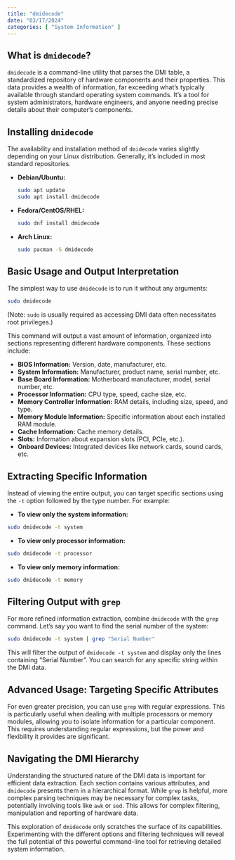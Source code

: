 ```yaml
---
title: "dmidecode"
date: "03/17/2024"
categories: [ "System Information" ]
---
```

## What is `dmidecode`?

`dmidecode` is a command-line utility that parses the DMI table, a standardized repository of hardware components and their properties.  This data provides a wealth of information, far exceeding what's typically available through standard operating system commands.  It's a tool for system administrators, hardware engineers, and anyone needing precise details about their computer's components.


## Installing `dmidecode`

The availability and installation method of `dmidecode` varies slightly depending on your Linux distribution.  Generally, it's included in most standard repositories.

* **Debian/Ubuntu:**
  ```bash
  sudo apt update
  sudo apt install dmidecode
  ```

* **Fedora/CentOS/RHEL:**
  ```bash
  sudo dnf install dmidecode
  ```

* **Arch Linux:**
  ```bash
  sudo pacman -S dmidecode
  ```


## Basic Usage and Output Interpretation

The simplest way to use `dmidecode` is to run it without any arguments:

```bash
sudo dmidecode
```

(Note: `sudo` is usually required as accessing DMI data often necessitates root privileges.)

This command will output a vast amount of information, organized into sections representing different hardware components.  These sections include:

* **BIOS Information:**  Version, date, manufacturer, etc.
* **System Information:** Manufacturer, product name, serial number, etc.
* **Base Board Information:** Motherboard manufacturer, model, serial number, etc.
* **Processor Information:** CPU type, speed, cache size, etc.
* **Memory Controller Information:** RAM details, including size, speed, and type.
* **Memory Module Information:** Specific information about each installed RAM module.
* **Cache Information:** Cache memory details.
* **Slots:** Information about expansion slots (PCI, PCIe, etc.).
* **Onboard Devices:** Integrated devices like network cards, sound cards, etc.


## Extracting Specific Information

Instead of viewing the entire output, you can target specific sections using the `-t` option followed by the type number. For example:

* **To view only the system information:**

```bash
sudo dmidecode -t system
```

* **To view only processor information:**

```bash
sudo dmidecode -t processor
```

* **To view only memory information:**

```bash
sudo dmidecode -t memory
```


## Filtering Output with `grep`

For more refined information extraction, combine `dmidecode` with the `grep` command.  Let's say you want to find the serial number of the system:

```bash
sudo dmidecode -t system | grep "Serial Number"
```

This will filter the output of `dmidecode -t system` and display only the lines containing "Serial Number".  You can search for any specific string within the DMI data.

## Advanced Usage:  Targeting Specific Attributes

For even greater precision, you can use `grep` with regular expressions. This is particularly useful when dealing with multiple processors or memory modules, allowing you to isolate information for a particular component.  This requires understanding regular expressions, but the power and flexibility it provides are significant.


## Navigating the DMI Hierarchy

Understanding the structured nature of the DMI data is important for efficient data extraction. Each section contains various attributes, and `dmidecode` presents them in a hierarchical format. While `grep` is helpful, more complex parsing techniques may be necessary for complex tasks, potentially involving tools like `awk` or `sed`. This allows for complex filtering, manipulation and reporting of hardware data.


This exploration of `dmidecode` only scratches the surface of its capabilities.  Experimenting with the different options and filtering techniques will reveal the full potential of this powerful command-line tool for retrieving detailed system information.

